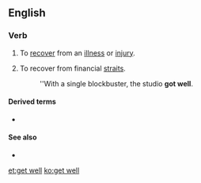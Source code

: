 ==English==

===Verb===
{{en-verb|head=[[get]] [[well]]|gets|getting|got|got|past_ptc2=gotten|past_ptc2_qual=North America}}

# {{label|en|idiomatic}} To [[recover]] from an [[illness]] or [[injury]].
# {{label|en|idiomatic|business}} To recover from financial [[straits]].
#: ''With a single blockbuster, the studio '''got well'''.

====Derived terms====
* {{l|en|get well soon}}

====See also====
* {{l|en|get better}}

[[et:get well]]
[[ko:get well]]